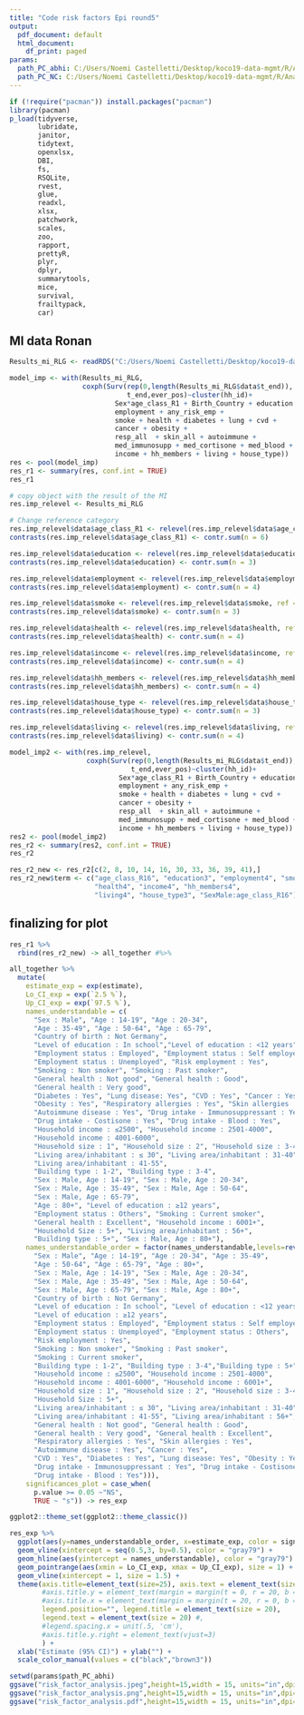---
title: "Code risk factors Epi round5"
output:
  pdf_document: default
  html_document:
    df_print: paged
params:
  path_PC_abhi: C:/Users/Noemi Castelletti/Desktop/koco19-data-mgmt/R/Analyse_n/KoCo19_Epi/risk_factor_analysis_abhi/
  path_PC_NC: C:/Users/Noemi Castelletti/Desktop/koco19-data-mgmt/R/Analyse_n/KoCo19_Epi/
---


```{r include=FALSE}
if (!require("pacman")) install.packages("pacman")
library(pacman)
p_load(tidyverse,
       lubridate,
       janitor,
       tidytext,
       openxlsx,
       DBI,
       fs,
       RSQLite,
       rvest,
       glue,
       readxl,
       xlsx,
       patchwork,
       scales,
       zoo,
       rapport,
       prettyR,
       plyr,
       dplyr,
       summarytools,
       mice,
       survival,
       frailtypack,
       car)
```

## MI data Ronan
```{r}
Results_mi_RLG <- readRDS("C:/Users/Noemi Castelletti/Desktop/koco19-data-mgmt/R/Analyse_n/KoCo19_Epi/risk_factor_analysis_abhi/Results_mi_RLG.RDS")
```

```{r}
model_imp <- with(Results_mi_RLG,
                  coxph(Surv(rep(0,length(Results_mi_RLG$data$t_end)),
                             t_end,ever_pos)~cluster(hh_id)+
                          Sex*age_class_R1 + Birth_Country + education +
                          employment + any_risk_emp +
                          smoke + health + diabetes + lung + cvd +
                          cancer + obesity + 
                          resp_all  + skin_all + autoimmune +
                          med_immunosupp + med_cortisone + med_blood + 
                          income + hh_members + living + house_type))
res <- pool(model_imp)
res_r1 <- summary(res, conf.int = TRUE)
res_r1
```

```{r}
# copy object with the result of the MI
res.imp_relevel <- Results_mi_RLG
```

```{r}
# Change reference category
res.imp_relevel$data$age_class_R1 <- relevel(res.imp_relevel$data$age_class_R1, ref = "80+")
contrasts(res.imp_relevel$data$age_class_R1) <- contr.sum(n = 6)

res.imp_relevel$data$education <- relevel(res.imp_relevel$data$education, ref = ">=12 years schooling") ##
contrasts(res.imp_relevel$data$education) <- contr.sum(n = 3)

res.imp_relevel$data$employment <- relevel(res.imp_relevel$data$employment, ref = "Others")
contrasts(res.imp_relevel$data$employment) <- contr.sum(n = 4)

res.imp_relevel$data$smoke <- relevel(res.imp_relevel$data$smoke, ref = "Current smoker")
contrasts(res.imp_relevel$data$smoke) <- contr.sum(n = 3)

res.imp_relevel$data$health <- relevel(res.imp_relevel$data$health, ref = "excellent")
contrasts(res.imp_relevel$data$health) <- contr.sum(n = 4)

res.imp_relevel$data$income <- relevel(res.imp_relevel$data$income, ref = "6001+")
contrasts(res.imp_relevel$data$income) <- contr.sum(n = 4)

res.imp_relevel$data$hh_members <- relevel(res.imp_relevel$data$hh_members, ref = "5+")
contrasts(res.imp_relevel$data$hh_members) <- contr.sum(n = 4)

res.imp_relevel$data$house_type <- relevel(res.imp_relevel$data$house_type, ref = "5+ apt")
contrasts(res.imp_relevel$data$house_type) <- contr.sum(n = 3)

res.imp_relevel$data$living <- relevel(res.imp_relevel$data$living, ref = "56+")
contrasts(res.imp_relevel$data$living) <- contr.sum(n = 4)
```


```{r}
model_imp2 <- with(res.imp_relevel,
                   coxph(Surv(rep(0,length(Results_mi_RLG$data$t_end)),
                              t_end,ever_pos)~cluster(hh_id)+
                           Sex*age_class_R1 + Birth_Country + education +
                           employment + any_risk_emp +
                           smoke + health + diabetes + lung + cvd +
                           cancer + obesity + 
                           resp_all  + skin_all + autoimmune +
                           med_immunosupp + med_cortisone + med_blood + 
                           income + hh_members + living + house_type))
res2 <- pool(model_imp2)
res_r2 <- summary(res2, conf.int = TRUE)
res_r2
```

```{r}
res_r2_new <- res_r2[c(2, 8, 10, 14, 16, 30, 33, 36, 39, 41),]
res_r2_new$term <- c("age_class_R16", "education3", "employment4", "smoke3", 
                     "health4", "income4", "hh_members4",
                     "living4", "house_type3", "SexMale:age_class_R16")
```

## finalizing for plot 
```{r}
res_r1 %>% 
  rbind(res_r2_new) -> all_together #%>%
```


```{r}
all_together %>% 
  mutate(
    estimate_exp = exp(estimate),
    Lo_CI_exp = exp(`2.5 %`),
    Up_CI_exp = exp(`97.5 %`),
    names_understandable = c(
      "Sex : Male", "Age : 14-19", "Age : 20-34",
      "Age : 35-49", "Age : 50-64", "Age : 65-79", 
      "Country of birth : Not Germany",
      "Level of education : In school","Level of education : <12 years",
      "Employment status : Employed", "Employment status : Self employed", 
      "Employment status : Unemployed", "Risk employment : Yes",
      "Smoking : Non smoker", "Smoking : Past smoker",
      "General health : Not good", "General health : Good", 
      "General health : Very good", 
      "Diabetes : Yes", "Lung disease: Yes", "CVD : Yes", "Cancer : Yes",
      "Obesity : Yes", "Respiratory allergies : Yes", "Skin allergies : Yes",
      "Autoimmune disease : Yes", "Drug intake - Immunosuppressant : Yes",
      "Drug intake - Costisone : Yes", "Drug intake - Blood : Yes",
      "Household income : ≤2500", "Household income : 2501-4000",
      "Household income : 4001-6000",
      "Household size : 1", "Household size : 2", "Household size : 3-4", 
      "Living area/inhabitant : ≤ 30", "Living area/inhabitant : 31-40",
      "Living area/inhabitant : 41-55",
      "Building type : 1-2", "Building type : 3-4",  
      "Sex : Male, Age : 14-19", "Sex : Male, Age : 20-34",
      "Sex : Male, Age : 35-49", "Sex : Male, Age : 50-64", 
      "Sex : Male, Age : 65-79", 
      "Age : 80+", "Level of education : ≥12 years",
      "Employment status : Others", "Smoking : Current smoker", 
      "General health : Excellent", "Household income : 6001+", 
      "Household Size : 5+", "Living area/inhabitant : 56+", 
      "Building type : 5+", "Sex : Male, Age : 80+"),
    names_understandable_order = factor(names_understandable,levels=rev(c(
      "Sex : Male", "Age : 14-19", "Age : 20-34", "Age : 35-49", 
      "Age : 50-64", "Age : 65-79", "Age : 80+",
      "Sex : Male, Age : 14-19", "Sex : Male, Age : 20-34", 
      "Sex : Male, Age : 35-49", "Sex : Male, Age : 50-64",
      "Sex : Male, Age : 65-79", "Sex : Male, Age : 80+", 
      "Country of birth : Not Germany", 
      "Level of education : In school", "Level of education : <12 years",
      "Level of education : ≥12 years", 
      "Employment status : Employed", "Employment status : Self employed", 
      "Employment status : Unemployed", "Employment status : Others",
      "Risk employment : Yes",
      "Smoking : Non smoker", "Smoking : Past smoker",
      "Smoking : Current smoker", 
      "Building type : 1-2", "Building type : 3-4","Building type : 5+", 
      "Household income : ≤2500", "Household income : 2501-4000",
      "Household income : 4001-6000", "Household income : 6001+",
      "Household size : 1", "Household size : 2", "Household size : 3-4",  
      "Household Size : 5+",
      "Living area/inhabitant : ≤ 30", "Living area/inhabitant : 31-40",
      "Living area/inhabitant : 41-55", "Living area/inhabitant : 56+", 
      "General health : Not good", "General health : Good",
      "General health : Very good", "General health : Excellent", 
      "Respiratory allergies : Yes", "Skin allergies : Yes", 
      "Autoimmune disease : Yes", "Cancer : Yes",
      "CVD : Yes", "Diabetes : Yes", "Lung disease: Yes", "Obesity : Yes", 
      "Drug intake - Immunosuppressant : Yes", "Drug intake - Costisone : Yes",
      "Drug intake - Blood : Yes"))), 
    significances_plot = case_when(
      p.value >= 0.05 ~"NS",
      TRUE ~ "s")) -> res_exp
```


```{r}
ggplot2::theme_set(ggplot2::theme_classic())
```


```{r}
res_exp %>% 
  ggplot(aes(y=names_understandable_order, x=estimate_exp, color = significances_plot)) +
  geom_vline(xintercept = seq(0.5,3, by=0.5), color = "gray79") +
  geom_hline(aes(yintercept = names_understandable), color = "gray79") +
  geom_pointrange(aes(xmin = Lo_CI_exp, xmax = Up_CI_exp), size = 1) +
  geom_vline(xintercept = 1, size = 1.5) +
  theme(axis.title=element_text(size=25), axis.text = element_text(size=20),
        #axis.title.y = element_text(margin = margin(t = 0, r = 20, b = 0, l = 0)),
        #axis.title.x = element_text(margin = margin(t = 20, r = 0, b = 0, l = 0)),
        legend.position="", legend.title = element_text(size = 20),
        legend.text = element_text(size = 20) #,
        #legend.spacing.x = unit(.5, 'cm'),
        #axis.title.y.right = element_text(vjust=3)
        ) +
  xlab("Estimate (95% CI)") + ylab("") +
  scale_color_manual(values = c("black","brown3")) 
```


```{r}
setwd(params$path_PC_abhi)
ggsave("risk_factor_analysis.jpeg",height=15,width = 15, units="in",dpi=720)
ggsave("risk_factor_analysis.png",height=15,width = 15, units="in",dpi=720)
ggsave("risk_factor_analysis.pdf",height=15,width = 15, units="in",dpi=720)
```